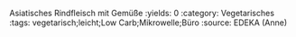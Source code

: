 Asiatisches Rindfleisch mit Gemüße
:yields: 0
:category: Vegetarisches
:tags: vegetarisch;leicht;Low Carb;Mikrowelle;Büro
:source: EDEKA (Anne)
